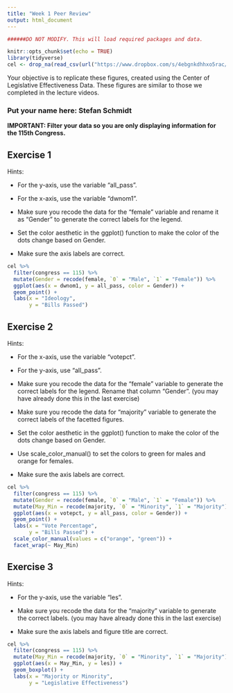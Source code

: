 ```yaml
---
title: "Week 1 Peer Review"
output: html_document
---
```


```r


######DO NOT MODIFY. This will load required packages and data.

knitr::opts_chunk$set(echo = TRUE)
library(tidyverse)
cel <- drop_na(read_csv(url("https://www.dropbox.com/s/4ebgnkdhhxo5rac/cel_volden_wiseman%20_coursera.csv?raw=1")))
```

Your objective is to replicate these figures, created using the Center of Legislative Effectiveness Data. These figures are similar to those we completed in the lecture videos.

### Put your name here: Stefan Schmidt

**IMPORTANT: Filter your data so you are only displaying information for the 115th Congress.**

## Exercise 1

Hints:

* For the y-axis, use the variable "all_pass".

* For the x-axis, use the variable "dwnom1".

* Make sure you recode the data for the "female" variable and rename it as "Gender" to generate the correct labels for the legend.

* Set the color aesthetic in the ggplot() function to make the color of the dots change based on Gender.

* Make sure the axis labels are correct.

```r
cel %>% 
  filter(congress == 115) %>% 
  mutate(Gender = recode(female, `0` = "Male", `1` = "Female")) %>% 
  ggplot(aes(x = dwnom1, y = all_pass, color = Gender)) +
  geom_point() +
  labs(x = "Ideology",
       y = "Bills Passed")
```

## Exercise 2

Hints:

* For the x-axis, use the variable "votepct".

* For the y-axis, use "all_pass".

* Make sure you recode the data for the "female" variable to generate the correct labels for the legend. Rename that column "Gender". (you may have already done this in the last exercise)

* Make sure you recode the data for "majority" variable to generate the correct labels of the facetted figures.

* Set the color aesthetic in the ggplot() function to make the color of the dots change based on Gender.

* Use scale_color_manual() to set the colors to green for males and orange for females.

* Make sure the axis labels are correct.


```r
cel %>% 
  filter(congress == 115) %>% 
  mutate(Gender = recode(female, `0` = "Male", `1` = "Female")) %>% 
  mutate(May_Min = recode(majority, `0` = "Minority", `1` = "Majority")) %>% 
  ggplot(aes(x = votepct, y = all_pass, color = Gender)) +
  geom_point() +
  labs(x = "Vote Percentage",
       y = "Bills Passed") +
  scale_color_manual(values = c("orange", "green")) +
  facet_wrap(~ May_Min)
```

## Exercise 3

Hints:

* For the y-axis, use the variable "les".

* Make sure you recode the data for the "majority" variable to generate the correct labels. (you may have already done this in the last exercise)

* Make sure the axis labels and figure title are correct.


```r
cel %>% 
  filter(congress == 115) %>% 
  mutate(May_Min = recode(majority, `0` = "Minority", `1` = "Majority")) %>% 
  ggplot(aes(x = May_Min, y = les)) +
  geom_boxplot() +
  labs(x = "Majority or Minority",
       y = "Legislative Effectiveness") 
```

